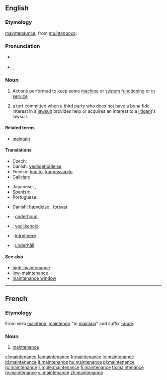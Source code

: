 {{wikipedia}}
==English==

===Etymology===
{{ME.}} [[mayntenaunce]], from {{OF.}} ''[[#French|maintenance]]''.

===Pronunciation===
* {{a|Canada}} {{IPA|/ˈmeɪntɪnəns/}}
* {{IPA|/ˈmeɪntənəns/}}, {{SAMPA|/"meInt@n@ns/}}

===Noun===
{{en-noun}}

# Actions performed to keep some [[machine]] or [[system]] [[functioning]] or [[in service]]
# {{law}} a [[tort]] committed when a [[third party]] who does not have a [[bona fide]] interest in a [[lawsuit]] provides help or acquires an interest to a [[litigant]]'s lawsuit.

====Related terms====
*[[maintain]]

====Translations====
{{trans-top|keeping a machine in service}}
* Czech: {{t-|cs|údržba|f}}
* Danish: [[vedligeholdelse]] {{c}}
* Finnish: [[huolto]], [[kunnossapito]]
* [[Galician]]: {{t|gl|mantemento|xs=Galician}} {{m}}
{{trans-mid}}
* Japanese: {{t|ja|sc=Jpan|保守|tr=hoshu}}, {{t|ja|sc=Jpan|維持|tr=iji}}
* Spanish: {{t-|es|mantenimiento}} {{m}}
* Portuguese: {{t|es|manutenção}} {{f}}
{{trans-bottom}}

{{trans-top|tort}}
* Danish: [[hævdelse]] {{c}}, [[forsvar]] {{n}}
{{trans-mid}}
{{trans-bottom}}

{{checktrans}}
<!-- added {{ttbc}}s here. -->
{{trans-top|translations to be checked}}
*{{ttbc|Dutch}}: [[onderhoud]] {{n}}
*{{ttbc|Norwegian}}: [[vedlikehold]]

*{{ttbc|Romanian}}: [[întreţinere]] {{f}}
*{{ttbc|Swedish}}: [[underhåll]] {{n}}

====See also====
*[[high-maintenance]]
*[[low-maintenance]]
*[[maintenance window]]

----

==French==

===Etymology===
From verb [[maintenir]], [[maintenoir]] "to [[maintain]]" and suffix [[-ance]].

===Noun===
{{fr-noun|f}}

# [[#English|maintenance]]

[[el:maintenance]]
[[fa:maintenance]]
[[fr:maintenance]]
[[io:maintenance]]
[[id:maintenance]]
[[it:maintenance]]
[[hu:maintenance]]
[[pl:maintenance]]
[[ru:maintenance]]
[[simple:maintenance]]
[[fi:maintenance]]
[[ta:maintenance]]
[[te:maintenance]]
[[vi:maintenance]]
[[zh:maintenance]]